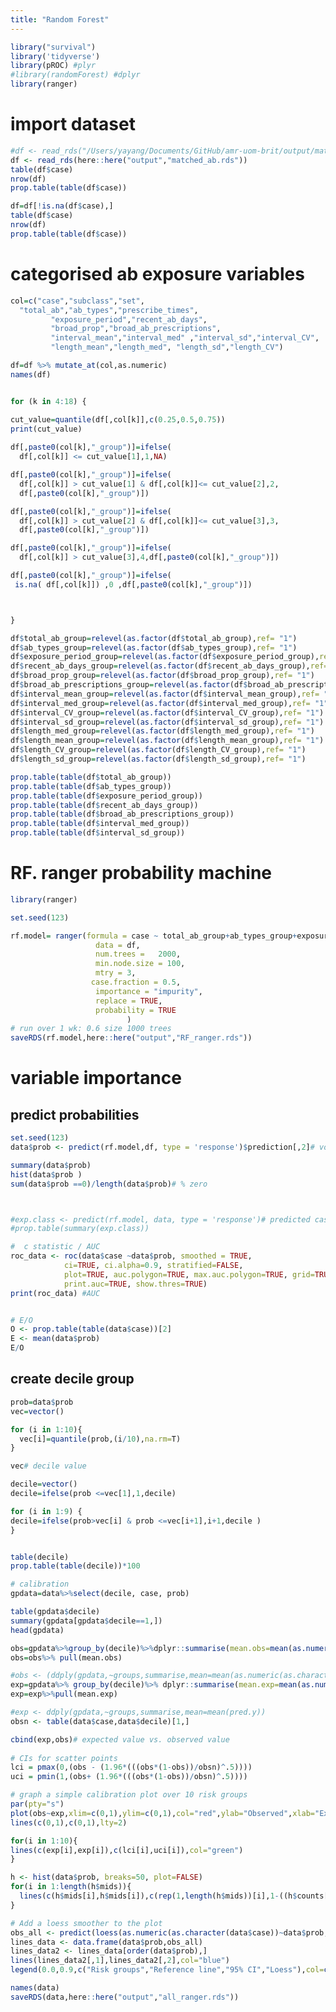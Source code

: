 ```yaml
---
title: "Random Forest"
---
```


```r

library("survival")
library('tidyverse')
library(pROC) #plyr
#library(randomForest) #dplyr
library(ranger)
```

# import dataset
```r
#df <- read_rds("/Users/yayang/Documents/GitHub/amr-uom-brit/output/matched_ab.rds")
df <- read_rds(here::here("output","matched_ab.rds"))
table(df$case)
nrow(df)
prop.table(table(df$case))

df=df[!is.na(df$case),]
table(df$case)
nrow(df)
prop.table(table(df$case))

```

# categorised ab exposure variables
```r

col=c("case","subclass","set",
  "total_ab","ab_types","prescribe_times",
         "exposure_period","recent_ab_days", 
         "broad_prop","broad_ab_prescriptions",
         "interval_mean","interval_med" ,"interval_sd","interval_CV",
         "length_mean","length_med", "length_sd","length_CV")

df=df %>% mutate_at(col,as.numeric)
names(df)


for (k in 4:18) {

cut_value=quantile(df[,col[k]],c(0.25,0.5,0.75))
print(cut_value)
  
df[,paste0(col[k],"_group")]=ifelse(
  df[,col[k]] <= cut_value[1],1,NA)  

df[,paste0(col[k],"_group")]=ifelse(
  df[,col[k]] > cut_value[1] & df[,col[k]]<= cut_value[2],2, 
  df[,paste0(col[k],"_group")])  

df[,paste0(col[k],"_group")]=ifelse(
  df[,col[k]] > cut_value[2] & df[,col[k]]<= cut_value[3],3, 
  df[,paste0(col[k],"_group")])  

df[,paste0(col[k],"_group")]=ifelse(
  df[,col[k]] > cut_value[3],4,df[,paste0(col[k],"_group")])  

df[,paste0(col[k],"_group")]=ifelse(
 is.na( df[,col[k]]) ,0 ,df[,paste0(col[k],"_group")])  



}

df$total_ab_group=relevel(as.factor(df$total_ab_group),ref= "1")
df$ab_types_group=relevel(as.factor(df$ab_types_group),ref= "1")
df$exposure_period_group=relevel(as.factor(df$exposure_period_group),ref= "1")
df$recent_ab_days_group=relevel(as.factor(df$recent_ab_days_group),ref= "1")
df$broad_prop_group=relevel(as.factor(df$broad_prop_group),ref= "1")
df$broad_ab_prescriptions_group=relevel(as.factor(df$broad_ab_prescriptions_group),ref= "1")
df$interval_mean_group=relevel(as.factor(df$interval_mean_group),ref= "1")
df$interval_med_group=relevel(as.factor(df$interval_med_group),ref= "1")
df$interval_CV_group=relevel(as.factor(df$interval_CV_group),ref= "1")
df$interval_sd_group=relevel(as.factor(df$interval_sd_group),ref= "1")
df$length_med_group=relevel(as.factor(df$length_med_group),ref= "1")
df$length_mean_group=relevel(as.factor(df$length_mean_group),ref= "1")
df$length_CV_group=relevel(as.factor(df$length_CV_group),ref= "1")
df$length_sd_group=relevel(as.factor(df$length_sd_group),ref= "1")

prop.table(table(df$total_ab_group))
prop.table(table(df$ab_types_group))
prop.table(table(df$exposure_period_group))
prop.table(table(df$recent_ab_days_group))
prop.table(table(df$broad_ab_prescriptions_group))
prop.table(table(df$interval_med_group))
prop.table(table(df$interval_sd_group))

```

# RF. ranger probability machine
```r
library(ranger)

set.seed(123)

rf.model= ranger(formula = case ~ total_ab_group+ab_types_group+exposure_period_group+recent_ab_days_group+broad_ab_prescriptions_group+interval_mean_group+interval_sd_group, 
                   data = df,
                   num.trees =   2000,
                   min.node.size = 100,
                   mtry = 3,
                  case.fraction = 0.5,
                   importance = "impurity",
                   replace = TRUE,
                   probability = TRUE
                          )
# run over 1 wk: 0.6 size 1000 trees
saveRDS(rf.model,here::here("output","RF_ranger.rds"))
```

# variable importance

## predict probabilities 
```r
set.seed(123)
data$prob <- predict(rf.model,df, type = 'response')$prediction[,2]# votes of being case

summary(data$prob)
hist(data$prob )
sum(data$prob ==0)/length(data$prob)# % zero



#exp.class <- predict(rf.model, data, type = 'response')# predicted case/control
#prop.table(summary(exp.class))
```



```r

#  c statistic / AUC
roc_data <- roc(data$case ~data$prob, smoothed = TRUE,
            ci=TRUE, ci.alpha=0.9, stratified=FALSE,
            plot=TRUE, auc.polygon=TRUE, max.auc.polygon=TRUE, grid=TRUE,
            print.auc=TRUE, show.thres=TRUE)
print(roc_data) #AUC


# E/O
O <- prop.table(table(data$case))[2]
E <- mean(data$prob)
E/O
```

## create decile group
```r
prob=data$prob
vec=vector()

for (i in 1:10){
  vec[i]=quantile(prob,(i/10),na.rm=T)
}

vec# decile value

decile=vector()
decile=ifelse(prob <=vec[1],1,decile)

for (i in 1:9) {
decile=ifelse(prob>vec[i] & prob <=vec[i+1],i+1,decile )  
}


table(decile)
prop.table(table(decile))*100 

```


```r
# calibration 
gpdata=data%>%select(decile, case, prob)

table(gpdata$decile)
summary(gpdata[gpdata$decile==1,])
head(gpdata)

obs=gpdata%>%group_by(decile)%>%dplyr::summarise(mean.obs=mean(as.numeric(as.character(case))))
obs=obs%>% pull(mean.obs)

#obs <- (ddply(gpdata,~groups,summarise,mean=mean(as.numeric(as.character(case))))[,2])
exp=gpdata%>% group_by(decile)%>% dplyr::summarise(mean.exp=mean(as.numeric(prob)))
exp=exp%>%pull(mean.exp)

#exp <- ddply(gpdata,~groups,summarise,mean=mean(pred.y))
obsn <- table(data$case,data$decile)[1,] 

cbind(exp,obs)# expected value vs. observed value
 
# CIs for scatter points
lci = pmax(0,(obs - (1.96*(((obs*(1-obs))/obsn)^.5))))
uci = pmin(1,(obs+ (1.96*(((obs*(1-obs))/obsn)^.5))))

# graph a simple calibration plot over 10 risk groups
par(pty="s")
plot(obs~exp,xlim=c(0,1),ylim=c(0,1),col="red",ylab="Observed",xlab="Expected")
lines(c(0,1),c(0,1),lty=2)

for(i in 1:10){
lines(c(exp[i],exp[i]),c(lci[i],uci[i]),col="green")
}

h <- hist(data$prob, breaks=50, plot=FALSE)
for(i in 1:length(h$mids)){
  lines(c(h$mids[i],h$mids[i]),c(rep(1,length(h$mids))[i],1-((h$counts[i]/max(h$counts))/10)))
}

# Add a loess smoother to the plot
obs_all <- predict(loess(as.numeric(as.character(data$case))~data$prob,span=1))
lines_data <- data.frame(data$prob,obs_all)
lines_data2 <- lines_data[order(data$prob),] 
lines(lines_data2[,1],lines_data2[,2],col="blue")
legend(0.0,0.9,c("Risk groups","Reference line","95% CI","Loess"),col=c("red","black","green","blue"),lty=c(0,2,1,1),pch=c(1,NA,NA,NA),bty="n")

```


```r
names(data)
saveRDS(data,here::here("output","all_ranger.rds"))
```



